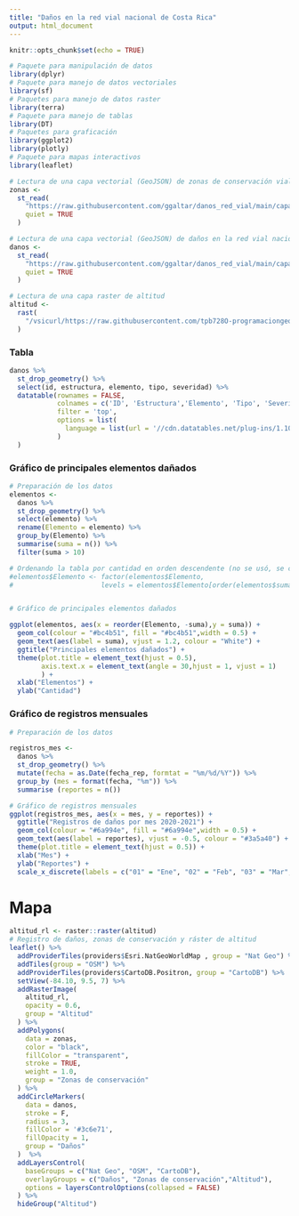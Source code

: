 ```yaml
---
title: "Daños en la red vial nacional de Costa Rica"
output: html_document
---
```


```r
knitr::opts_chunk$set(echo = TRUE)
```

```r
# Paquete para manipulación de datos
library(dplyr)
# Paquete para manejo de datos vectoriales
library(sf)
# Paquetes para manejo de datos raster
library(terra)
# Paquete para manejo de tablas
library(DT)
# Paquetes para graficación
library(ggplot2)
library(plotly)
# Paquete para mapas interactivos
library(leaflet)
```

```r
# Lectura de una capa vectorial (GeoJSON) de zonas de conservación vial
zonas <-
  st_read(
    "https://raw.githubusercontent.com/ggaltar/danos_red_vial/main/capas/zonas_conservacion_wgs84.geojson",
    quiet = TRUE
  )

# Lectura de una capa vectorial (GeoJSON) de daños en la red vial nacional
danos <-
  st_read(
    "https://raw.githubusercontent.com/ggaltar/danos_red_vial/main/capas/danos_wgs84.geojson",
    quiet = TRUE
  )

# Lectura de una capa raster de altitud
altitud <-
  rast(
    "/vsicurl/https://raw.githubusercontent.com/tpb728O-programaciongeoespacialr/2021ii/master/datos/worldclim/altitud.tif"
  )
```

### Tabla

```r
danos %>%
  st_drop_geometry() %>%
  select(id, estructura, elemento, tipo, severidad) %>%
  datatable(rownames = FALSE,
            colnames = c('ID', 'Estructura','Elemento', 'Tipo', 'Severidad'),
            filter = 'top',
            options = list(
              language = list(url = '//cdn.datatables.net/plug-ins/1.10.11/i18n/Spanish.json')
            )
  )
```

### Gráfico de principales elementos dañados

```r

# Preparación de los datos
elementos <-
  danos %>%
  st_drop_geometry() %>%
  select(elemento) %>%
  rename(Elemento = elemento) %>%
  group_by(Elemento) %>%
  summarise(suma = n()) %>%
  filter(suma > 10)

# Ordenando la tabla por cantidad en orden descendente (no se usó, se cambió por reorder() )
#elementos$Elemento <- factor(elementos$Elemento,
#                      levels = elementos$Elemento[order(elementos$suma, decreasing = TRUE)])


# Gráfico de principales elementos dañados

ggplot(elementos, aes(x = reorder(Elemento, -suma),y = suma)) +
  geom_col(colour = "#bc4b51", fill = "#bc4b51",width = 0.5) +
  geom_text(aes(label = suma), vjust = 1.2, colour = "White") +
  ggtitle("Principales elementos dañados") +
  theme(plot.title = element_text(hjust = 0.5),
        axis.text.x = element_text(angle = 30,hjust = 1, vjust = 1)
        ) +
  xlab("Elementos") +
  ylab("Cantidad")

```

### Gráfico de registros mensuales

```r

# Preparación de los datos

registros_mes <-
  danos %>%
  st_drop_geometry() %>%
  mutate(fecha = as.Date(fecha_rep, formtat = "%m/%d/%Y")) %>%
  group_by (mes = format(fecha, "%m")) %>%
  summarise (reportes = n())

# Gráfico de registros mensuales
ggplot(registros_mes, aes(x = mes, y = reportes)) +
  ggtitle("Registros de daños por mes 2020-2021") +
  geom_col(colour = "#6a994e", fill = "#6a994e",width = 0.5) + 
  geom_text(aes(label = reportes), vjust = -0.5, colour = "#3a5a40") +
  theme(plot.title = element_text(hjust = 0.5)) +
  xlab("Mes") +
  ylab("Reportes") +
  scale_x_discrete(labels = c("01" = "Ene", "02" = "Feb", "03" = "Mar", "04" = "Abr", "05" = "May", "06" = "Jun", "07" = "Jul", "08" = "Ago", "09" = "Set", "10" = "Oct", "11" = "Nov", "12" = "Dic"))


```

# Mapa

```r
altitud_rl <- raster::raster(altitud)
# Registro de daños, zonas de conservación y ráster de altitud
leaflet() %>%
  addProviderTiles(providers$Esri.NatGeoWorldMap , group = "Nat Geo") %>%
  addTiles(group = "OSM") %>%
  addProviderTiles(providers$CartoDB.Positron, group = "CartoDB") %>%
  setView(-84.10, 9.5, 7) %>%
  addRasterImage(
    altitud_rl, 
    opacity = 0.6,
    group = "Altitud"
  ) %>%    
  addPolygons(
    data = zonas,
    color = "black",
    fillColor = "transparent",
    stroke = TRUE,
    weight = 1.0,
    group = "Zonas de conservación"
  ) %>%
  addCircleMarkers(
    data = danos,
    stroke = F,
    radius = 3,
    fillColor = '#3c6e71',
    fillOpacity = 1,
    group = "Daños"
  )  %>%
  addLayersControl(
    baseGroups = c("Nat Geo", "OSM", "CartoDB"),
    overlayGroups = c("Daños", "Zonas de conservación","Altitud"),
    options = layersControlOptions(collapsed = FALSE)
  ) %>%
  hideGroup("Altitud")
```









